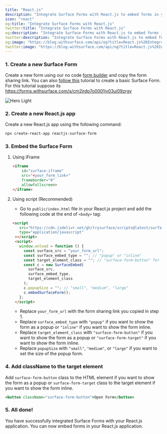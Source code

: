 ```yaml
---
title: "React.js"
description: "Integrate Surface Forms with React.js to embed forms in your React.js application."
icon: "react"
og:title: "Integrate Surface Forms with React.js"
twitter:title: "Integrate Surface Forms with React.js"
og:description: "Integrate Surface Forms with React.js to embed forms in your React.js application."
twitter:description: "Integrate Surface Forms with React.js to embed forms in your React.js application."
og:image: "https://blog.withsurface.com/api/og?title=React.js%20Integration"
twitter:image: "https://blog.withsurface.com/api/og?title=React.js%20Integration"
---
```


### 1. Create a new Surface Form

Create a new form using our no code [form builder](https://app.withsurface.com) and copy the form sharing link. You can also [follow this](../quick-start/create-first-form) tutorial to create a basic Surface Form. <br/> For this tutorial suppose its https://forms.withsurface.com/s/cm2jrdp7o0001jv03ui09zrgy

<Accordion title="Click to expand">
  <img className="block" src="/images/webflow/form.png" alt="Hero Light" />
</Accordion>

### 2. Create a new React.js app

Create a new React.js app using the following command:

```bash
npx create-react-app reactjs-surface-form
```

### 3. Embed the Surface Form

1. Using iFrame

   ```HTML
   <iframe
       id="surface-iframe"
       src="<your_form_link>"
       frameborder="0"
       allowfullscreen>
   </iframe>
   ```

2. Using script (Recommended)

   - Go to `public/index.html` file in your React.js project and add the following code at the end of `<body>` tag:
   
   ```html
   <script
      src="https://cdn.jsdelivr.net/gh/trysurface/scripts@latest/surface_embed_v1.js"
      type="application/javascript"
    ></script>
    <script>
      window.onload = function () {
        const surface_src = "your_form_url";
        const surface_embed_type = ""; // "popup" or "inline"
        const target_element_class = ""; // "surface-form-button" for popup or "surface-form-target for inline"
        const c = new SurfaceEmbed(
          surface_src,
          surface_embed_type,
          target_element_class
        );
        c.popupSize = ""; // "small", "medium", "large"
        c.embedSurfaceForm();
      };
    </script>
    ```

    - Replace `your_form_url` with the form sharing link you copied in step 1.
    - Replace `surface_embed_type` with `"popup"` if you want to show the form as a popup or `"inline"` if you want to show the form inline.
    - Replace `target_element_class` with `"surface-form-button"` if you want to show the form as a popup or `"surface-form-target"` if you want to show the form inline.
    - Replace `popupSize` with `"small"`, `"medium"`, or `"large"` if you want to set the size of the popup form.

### 4. Add className to the target element

Add `surface-form-button` class to the HTML element if you want to show the form as a popup or `surface-form-target` class to the target element if you want to show the form inline.

```jsx
<button className="surface-form-button">Open Form</button>
```

### 5. All done!

You have successfully integrated Surface Forms with your React.js application. You can now embed forms in your React.js application.
